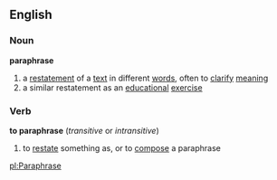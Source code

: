 ==English==
===Noun===
{{wikipedia}}
'''paraphrase'''
# a [[restatement]] of a [[text]] in different [[word]]s, often to [[clarify]] [[meaning]]
# a similar restatement as an [[educational]] [[exercise]]
===Verb===
'''to paraphrase'''  (''transitive'' or ''intransitive'')
# to [[restate]] something as, or to [[compose]] a paraphrase

[[pl:Paraphrase]]